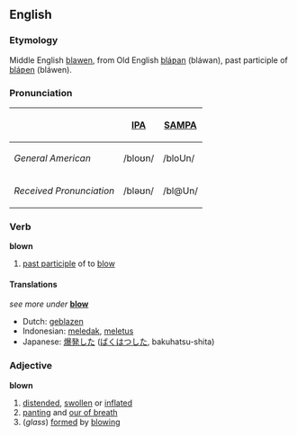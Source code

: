 ==English==
=== Etymology===
Middle English [[blawen]], from Old English [[blaƿan|bláƿan]] (bláwan), past participle of [[blaƿen|bláƿen]] (bláwen).  

=== Pronunciation ===
{| border=1 cellpadding=5
! !! [[w:IPA|IPA]] !! [[w:SAMPA|SAMPA]]
|-
! ''General American'' 
| /bloʊn/ || /bloUn/
|-
! ''Received Pronunciation'' 
| /bləʊn/ ||  /bl@Un/
|}

=== Verb ===
'''blown'''
# [[past participle]] of to [[blow]]

==== Translations ====
''see more under'' '''[[blow]]'''
*Dutch: [[geblazen]]
*Indonesian: [[ledak|meledak]], [[letus|meletus]]
*Japanese: [[爆発]]した ([[ばくはつ]]した, bakuhatsu-shita)

===Adjective===
'''blown'''
#[[distended]], [[swollen]] or [[inflated]]
#[[panting]] and [[our of breath]]
#(''glass'') [[formed]] by [[blowing]]